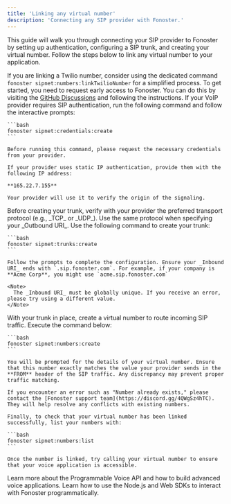 ```yaml
---
title: 'Linking any virtual number'
description: 'Connecting any SIP provider with Fonoster.'
---
```


This guide will walk you through connecting your SIP provider to Fonoster by setting up authentication, configuring a SIP trunk, and creating your virtual number. Follow the steps below to link any virtual number to your application.

<Note>
  If you are linking a Twilio number, consider using the dedicated command 
  <code>fonoster sipnet:numbers:linkTwilioNumber</code> for a simplified process.
</Note>

<Steps>
  <Step title="Request early access">
    To get started, you need to request early access to Fonoster. You can do this by visiting the <a href="https://github.com/orgs/fonoster/discussions/695">GitHub Discussions</a> and following the instructions.
  </Step>
  <Step title="Set Up Authentication (If required)">
    If your VoIP provider requires SIP authentication, run the following command and follow the interactive prompts:

    ```bash
    fonoster sipnet:credentials:create
    ```

    Before running this command, please request the necessary credentials from your provider.

    If your provider uses static IP authentication, provide them with the following IP address:

    **165.22.7.155**

    Your provider will use it to verify the origin of the signaling.
  </Step>

  <Step title="Configure Your SIP Trunk">
    Before creating your trunk, verify with your provider the preferred transport protocol (e.g., _TCP_ or _UDP_). Use the same protocol when specifying your _Outbound URI_. Use the following command to create your trunk:

    ```bash
    fonoster sipnet:trunks:create
    ```

    Follow the prompts to complete the configuration. Ensure your _Inbound URI_ ends with `.sip.fonoster.com`. For example, if your company is **Acme Corp**, you might use `acme.sip.fonoster.com`

    <Note>
      The _Inbound URI_ must be globally unique. If you receive an error, please try using a different value.
    </Note>
  </Step>

  <Step title="Create and Verify Your Virtual Number">
    With your trunk in place, create a virtual number to route incoming SIP traffic. Execute the command below:

    ```bash
    fonoster sipnet:numbers:create
    ```

    You will be prompted for the details of your virtual number. Ensure that this number exactly matches the value your provider sends in the **FROM** header of the SIP traffic. Any discrepancy may prevent proper traffic matching.

    If you encounter an error such as "Number already exists," please contact the [Fonoster support team](https://discord.gg/4QWgSz4hTC). They will help resolve any conflicts with existing numbers.

    Finally, to check that your virtual number has been linked successfully, list your numbers with:

    ```bash
    fonoster sipnet:numbers:list
    ```

    Once the number is linked, try calling your virtual number to ensure that your voice application is accessible.
  </Step>
</Steps>

<CardGroup cols={2}>
  <Card title="Programmable Voice" icon="rocket-launch" href="https://discord.com/invite/4QWgSz4hTC">
    Learn more about the Programmable Voice API and how to build advanced voice applications.
  </Card>

  <Card title="SDKs" icon="code" href="https://discord.com/invite/4QWgSz4hTC">
    Learn how to use the Node.js and Web SDKs to interact with Fonoster programmatically.
  </Card>
</CardGroup>